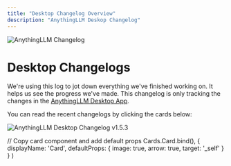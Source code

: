 ```yaml
---
title: "Desktop Changelog Overview"
description: "AnythingLLM Deskop Changelog"
---
```



<Image
  src="/images/product/changelog/thumbnail.png" 
  height={1080} 
  width={1920} 
  quality={100}
  alt="AnythingLLM Changelog"
/>


# Desktop Changelogs

We're using this log to jot down everything we've finished working on. It helps us see the progress we've made. This changelog is only tracking the changes in the <Link href='https://useanything.com/download'><u>AnythingLLM Desktop App</u></Link>.

You can read the recent changelogs by clicking the cards below:

<Cards>
  <Card title="Changelog v1.5.3" href="v1.5.3"> 
    <Image
    src="/images/product/changelog/thumbnail.png" 
    height={1080} 
    width={1920} 
    quality={100}
    alt="AnythingLLM Desktop Changelog v1.5.3"/>
  </Card>
</Cards>

  // Copy card component and add default props
  Cards.Card.bind(),
  {
    displayName: 'Card',
    defaultProps: {
      image: true,
      arrow: true,
      target: '_self'
    }
  }
)

<style global jsx>{`
  img {
    aspect-ratio: 16/9;
    object-fit: cover;
  }
`}</style>
